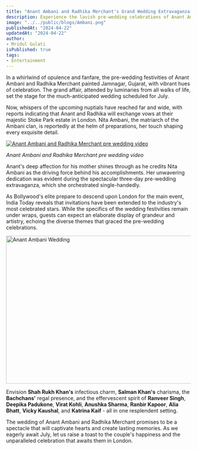 ```yaml
---
title: "Anant Ambani and Radhika Merchant's Grand Wedding Extravaganza in London"
description: Experience the lavish pre-wedding celebrations of Anant Ambani and Radhika Merchant in Jamnagar, Gujarat, followed by their upcoming wedding at the Stoke Park estate in London. With Bollywood's elite and opulent details, this event promises to be a spectacle of grandeur and glamour.
image: "../../public/blogs/Ambani.png"
publishedAt: "2024-04-22"
updatedAt: "2024-04-22"
author: 
- Mridul Gulati
isPublished: true
tags: 
- Entertainment
---
```


In a whirlwind of opulence and fanfare, the pre-wedding festivities of Anant Ambani and Radhika Merchant painted Jamnagar, Gujarat, with vibrant hues of celebration. The grand affair, attended by luminaries from all walks of life, set the stage for the much-anticipated wedding scheduled for July.

Now, whispers of the upcoming nuptials have reached far and wide, with reports indicating that Anant and Radhika will exchange vows at their majestic Stoke Park estate in London. Nita Ambani, the matriarch of the Ambani clan, is reportedly at the helm of preparations, her touch shaping every exquisite detail.

[![Anant Ambani and Radhika Merchant pre wedding video](https://img.youtube.com/vi/Bs-pBFSkqe8/0.jpg)](https://www.youtube.com/watch?v=Bs-pBFSkqe8)

*Anant Ambani and Radhika Merchant pre wedding video*

Anant's deep affection for his mother shines through as he credits Nita Ambani as the driving force behind his accomplishments. Her unwavering dedication was evident during the spectacular three-day pre-wedding extravaganza, which she orchestrated single-handedly.

As Bollywood's elite prepare to descend upon London for the main event, India Today reveals that invitations have been extended to the industry's most celebrated stars. While the specifics of the wedding festivities remain under wraps, guests can expect an elaborate display of grandeur and artistry, echoing the diverse themes that graced the pre-wedding celebrations.

<Image
  src="/blogs/Ambani_Wedding.png"
  width="718"
  height="404"
  alt="Anant Ambani Wedding"
  sizes="100vw"
/>

Envision **Shah Rukh Khan's** infectious charm, **Salman Khan's** charisma, the **Bachchans'** regal presence, and the effervescent spirit of **Ranveer Singh**, **Deepika Padukone**, **Virat Kohli**, **Anushka Sharma**, **Ranbir Kapoor**, **Alia Bhatt**, **Vicky Kaushal**, and **Katrina Kaif** - all in one resplendent setting.

The wedding of Anant Ambani and Radhika Merchant promises to be a spectacle that will captivate hearts and create lasting memories. As we eagerly await July, let us raise a toast to the couple's happiness and the unparalleled celebration that awaits them in London.